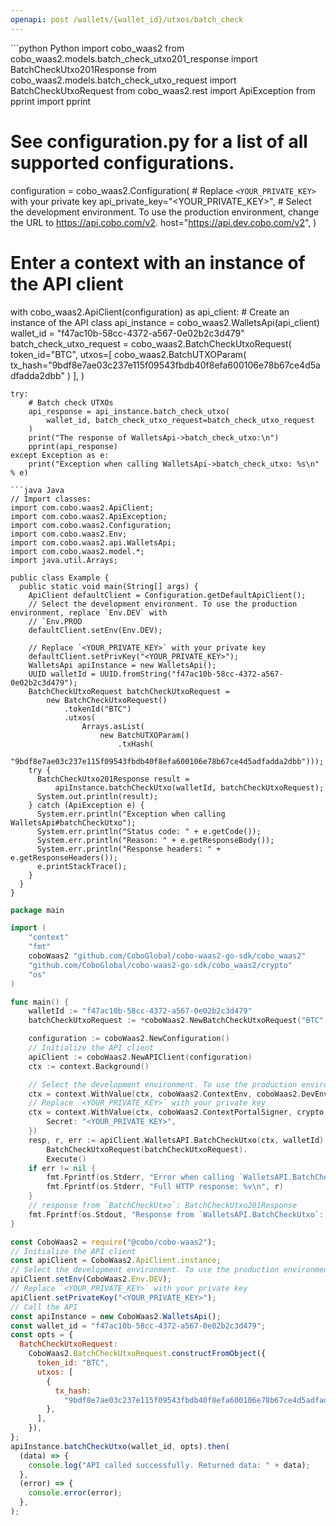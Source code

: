 ```yaml
---
openapi: post /wallets/{wallet_id}/utxos/batch_check
---
```


<RequestExample>
```python Python
import cobo_waas2
from cobo_waas2.models.batch_check_utxo201_response import BatchCheckUtxo201Response
from cobo_waas2.models.batch_check_utxo_request import BatchCheckUtxoRequest
from cobo_waas2.rest import ApiException
from pprint import pprint

# See configuration.py for a list of all supported configurations.
configuration = cobo_waas2.Configuration(
    # Replace `<YOUR_PRIVATE_KEY>` with your private key
    api_private_key="<YOUR_PRIVATE_KEY>",
    # Select the development environment. To use the production environment, change the URL to https://api.cobo.com/v2.
    host="https://api.dev.cobo.com/v2",
)
# Enter a context with an instance of the API client
with cobo_waas2.ApiClient(configuration) as api_client:
    # Create an instance of the API class
    api_instance = cobo_waas2.WalletsApi(api_client)
    wallet_id = "f47ac10b-58cc-4372-a567-0e02b2c3d479"
    batch_check_utxo_request = cobo_waas2.BatchCheckUtxoRequest(
        token_id="BTC",
        utxos=[
            cobo_waas2.BatchUTXOParam(
                tx_hash="9bdf8e7ae03c237e115f09543fbdb40f8efa600106e78b67ce4d5adfadda2dbb"
            )
        ],
    )

    try:
        # Batch check UTXOs
        api_response = api_instance.batch_check_utxo(
            wallet_id, batch_check_utxo_request=batch_check_utxo_request
        )
        print("The response of WalletsApi->batch_check_utxo:\n")
        pprint(api_response)
    except Exception as e:
        print("Exception when calling WalletsApi->batch_check_utxo: %s\n" % e)

```
```java Java
// Import classes:
import com.cobo.waas2.ApiClient;
import com.cobo.waas2.ApiException;
import com.cobo.waas2.Configuration;
import com.cobo.waas2.Env;
import com.cobo.waas2.api.WalletsApi;
import com.cobo.waas2.model.*;
import java.util.Arrays;

public class Example {
  public static void main(String[] args) {
    ApiClient defaultClient = Configuration.getDefaultApiClient();
    // Select the development environment. To use the production environment, replace `Env.DEV` with
    // `Env.PROD
    defaultClient.setEnv(Env.DEV);

    // Replace `<YOUR_PRIVATE_KEY>` with your private key
    defaultClient.setPrivKey("<YOUR_PRIVATE_KEY>");
    WalletsApi apiInstance = new WalletsApi();
    UUID walletId = UUID.fromString("f47ac10b-58cc-4372-a567-0e02b2c3d479");
    BatchCheckUtxoRequest batchCheckUtxoRequest =
        new BatchCheckUtxoRequest()
            .tokenId("BTC")
            .utxos(
                Arrays.asList(
                    new BatchUTXOParam()
                        .txHash(
                            "9bdf8e7ae03c237e115f09543fbdb40f8efa600106e78b67ce4d5adfadda2dbb")));
    try {
      BatchCheckUtxo201Response result =
          apiInstance.batchCheckUtxo(walletId, batchCheckUtxoRequest);
      System.out.println(result);
    } catch (ApiException e) {
      System.err.println("Exception when calling WalletsApi#batchCheckUtxo");
      System.err.println("Status code: " + e.getCode());
      System.err.println("Reason: " + e.getResponseBody());
      System.err.println("Response headers: " + e.getResponseHeaders());
      e.printStackTrace();
    }
  }
}

```
```go Go
package main

import (
	"context"
	"fmt"
	coboWaas2 "github.com/CoboGlobal/cobo-waas2-go-sdk/cobo_waas2"
	"github.com/CoboGlobal/cobo-waas2-go-sdk/cobo_waas2/crypto"
	"os"
)

func main() {
	walletId := "f47ac10b-58cc-4372-a567-0e02b2c3d479"
	batchCheckUtxoRequest := *coboWaas2.NewBatchCheckUtxoRequest("BTC", []coboWaas2.BatchUTXOParam{*coboWaas2.NewBatchUTXOParam("9bdf8e7ae03c237e115f09543fbdb40f8efa600106e78b67ce4d5adfadda2dbb")})

	configuration := coboWaas2.NewConfiguration()
	// Initialize the API client
	apiClient := coboWaas2.NewAPIClient(configuration)
	ctx := context.Background()

	// Select the development environment. To use the production environment, replace coboWaas2.DevEnv with coboWaas2.ProdEnv
	ctx = context.WithValue(ctx, coboWaas2.ContextEnv, coboWaas2.DevEnv)
	// Replace `<YOUR_PRIVATE_KEY>` with your private key
	ctx = context.WithValue(ctx, coboWaas2.ContextPortalSigner, crypto.Ed25519Signer{
		Secret: "<YOUR_PRIVATE_KEY>",
	})
	resp, r, err := apiClient.WalletsAPI.BatchCheckUtxo(ctx, walletId).
		BatchCheckUtxoRequest(batchCheckUtxoRequest).
		Execute()
	if err != nil {
		fmt.Fprintf(os.Stderr, "Error when calling `WalletsAPI.BatchCheckUtxo``: %v\n", err)
		fmt.Fprintf(os.Stderr, "Full HTTP response: %v\n", r)
	}
	// response from `BatchCheckUtxo`: BatchCheckUtxo201Response
	fmt.Fprintf(os.Stdout, "Response from `WalletsAPI.BatchCheckUtxo`: %v\n", resp)
}

```
```javascript JavaScript
const CoboWaas2 = require("@cobo/cobo-waas2");
// Initialize the API client
const apiClient = CoboWaas2.ApiClient.instance;
// Select the development environment. To use the production environment, replace `Env.DEV` with `Env.PROD`
apiClient.setEnv(CoboWaas2.Env.DEV);
// Replace `<YOUR_PRIVATE_KEY>` with your private key
apiClient.setPrivateKey("<YOUR_PRIVATE_KEY>");
// Call the API
const apiInstance = new CoboWaas2.WalletsApi();
const wallet_id = "f47ac10b-58cc-4372-a567-0e02b2c3d479";
const opts = {
  BatchCheckUtxoRequest:
    CoboWaas2.BatchCheckUtxoRequest.constructFromObject({
      token_id: "BTC",
      utxos: [
        {
          tx_hash:
            "9bdf8e7ae03c237e115f09543fbdb40f8efa600106e78b67ce4d5adfadda2dbb",
        },
      ],
    }),
};
apiInstance.batchCheckUtxo(wallet_id, opts).then(
  (data) => {
    console.log("API called successfully. Returned data: " + data);
  },
  (error) => {
    console.error(error);
  },
);

```
</RequestExample>